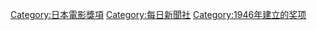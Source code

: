 {{catmore}}

[[Category:日本電影獎項|Category:日本電影獎項]]
[[Category:每日新聞社|Category:每日新聞社]]
[[Category:1946年建立的奖项|Category:1946年建立的奖项]]